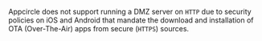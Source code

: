 Appcircle does not support running a DMZ server on `HTTP` due to security policies on iOS and Android that mandate the download and installation of OTA (Over-The-Air) apps from secure (`HTTPS`) sources.